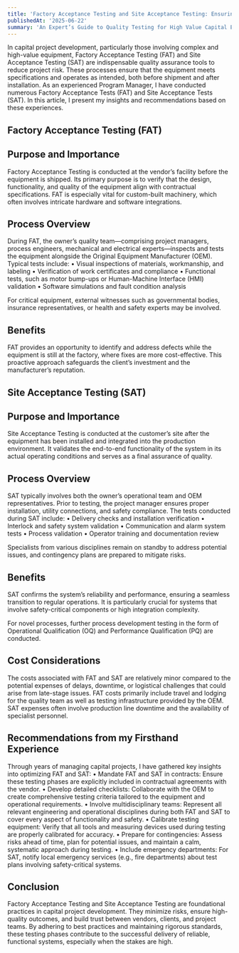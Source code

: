 ```yaml
---
title: 'Factory Acceptance Testing and Site Acceptance Testing: Ensuring Quality in Capital Project Development'
publishedAt: '2025-06-22'
summary: 'An Expert’s Guide to Quality Testing for High Value Capital Equipment'
---
```


In capital project development, particularly those involving complex and high-value equipment, Factory Acceptance Testing (FAT) and Site Acceptance Testing (SAT) are indispensable quality assurance tools to reduce project risk. These processes ensure that the equipment meets specifications and operates as intended, both before shipment and after installation. As an experienced Program Manager, I have conducted numerous Factory Acceptance Tests (FAT) and Site Acceptance Tests (SAT). In this article, I present my insights and recommendations based on these experiences.

## Factory Acceptance Testing (FAT)
## Purpose and Importance
Factory Acceptance Testing is conducted at the vendor’s facility before the equipment is shipped. Its primary purpose is to verify that the design, functionality, and quality of the equipment align with contractual specifications. FAT is especially vital for custom-built machinery, which often involves intricate hardware and software integrations.

## Process Overview
During FAT, the owner’s quality team—comprising project managers, process engineers, mechanical and electrical experts—inspects and tests the equipment alongside the Original Equipment Manufacturer (OEM). Typical tests include:
•	Visual inspections of materials, workmanship, and labeling
•	Verification of work certificates and compliance
•	Functional tests, such as motor bump-ups or Human-Machine Interface (HMI) validation
•	Software simulations and fault condition analysis

For critical equipment, external witnesses such as governmental bodies, insurance representatives, or health and safety experts may be involved.

## Benefits
FAT provides an opportunity to identify and address defects while the equipment is still at the factory, where fixes are more cost-effective. This proactive approach safeguards the client’s investment and the manufacturer’s reputation.

## Site Acceptance Testing (SAT)
## Purpose and Importance
Site Acceptance Testing is conducted at the customer’s site after the equipment has been installed and integrated into the production environment. It validates the end-to-end functionality of the system in its actual operating conditions and serves as a final assurance of quality.

## Process Overview
SAT typically involves both the owner’s operational team and OEM representatives. Prior to testing, the project manager ensures proper installation, utility connections, and safety compliance. The tests conducted during SAT include:
•	Delivery checks and installation verification
•	Interlock and safety system validation
•	Communication and alarm system tests
•	Process validation
•	Operator training and documentation review

Specialists from various disciplines remain on standby to address potential issues, and contingency plans are prepared to mitigate risks.

## Benefits
SAT confirms the system’s reliability and performance, ensuring a seamless transition to regular operations. It is particularly crucial for systems that involve safety-critical components or high integration complexity.

For novel processes, further process development testing in the form of Operational Qualification (OQ) and Performance Qualification (PQ) are conducted.

## Cost Considerations
The costs associated with FAT and SAT are relatively minor compared to the potential expenses of delays, downtime, or logistical challenges that could arise from late-stage issues. FAT costs primarily include travel and lodging for the quality team as well as testing infrastructure provided by the OEM. SAT expenses often involve production line downtime and the availability of specialist personnel.

## Recommendations from my Firsthand Experience
Through years of managing capital projects, I have gathered key insights into optimizing FAT and SAT:
•	Mandate FAT and SAT in contracts: Ensure these testing phases are explicitly included in contractual agreements with the vendor.
•	Develop detailed checklists: Collaborate with the OEM to create comprehensive testing criteria tailored to the equipment and operational requirements.
•	Involve multidisciplinary teams: Represent all relevant engineering and operational disciplines during both FAT and SAT to cover every aspect of functionality and safety.
•	Calibrate testing equipment: Verify that all tools and measuring devices used during testing are properly calibrated for accuracy.
•	Prepare for contingencies: Assess risks ahead of time, plan for potential issues, and maintain a calm, systematic approach during testing.
•	Include emergency departments: For SAT, notify local emergency services (e.g., fire departments) about test plans involving safety-critical systems.

## Conclusion
Factory Acceptance Testing and Site Acceptance Testing are foundational practices in capital project development. They minimize risks, ensure high-quality outcomes, and build trust between vendors, clients, and project teams. By adhering to best practices and maintaining rigorous standards, these testing phases contribute to the successful delivery of reliable, functional systems, especially when the stakes are high.
